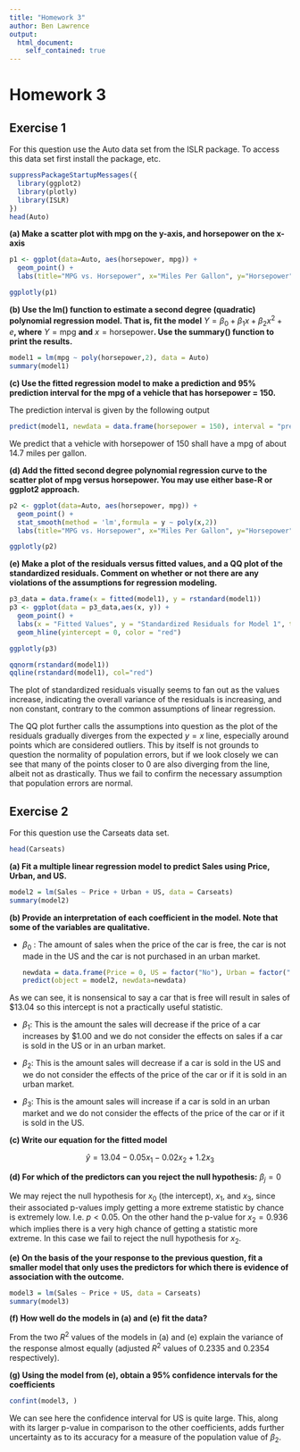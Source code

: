 ```yaml
---
title: "Homework 3"
author: Ben Lawrence
output:
  html_document:
    self_contained: true
---
```


# Homework 3

## **Exercise 1**

For this question use the Auto data set from the ISLR package. To access this data set first install the package, etc.

```r
suppressPackageStartupMessages({
  library(ggplot2)
  library(plotly)
  library(ISLR)
})
head(Auto)
```

**(a) Make a scatter plot with mpg on the y-axis, and horsepower on the x-axis**

```r
p1 <- ggplot(data=Auto, aes(horsepower, mpg)) +
  geom_point() +
  labs(title="MPG vs. Horsepower", x="Miles Per Gallon", y="Horsepower")

ggplotly(p1)

```

**(b) Use the lm() function to estimate a second degree (quadratic) polynomial regression model. That is, fit the model** $Y=\beta_0+\beta_1x+\beta_2x^2+e$**, where** $Y=\text{mpg}$ **and** $x=\text{horsepower}$**. Use the summary() function to print the results.**

```r
model1 = lm(mpg ~ poly(horsepower,2), data = Auto)
summary(model1)
```

**(c) Use the fitted regression model to make a prediction and 95% prediction interval for the mpg of a vehicle that has horsepower = 150.**

The prediction interval is given by the following output

```r
predict(model1, newdata = data.frame(horsepower = 150), interval = "prediction")
```

We predict that a vehicle with horsepower of 150 shall have a mpg of about 14.7 miles per gallon.

**(d) Add the fitted second degree polynomial regression curve to the scatter plot of mpg versus horsepower. You may use either base-R or ggplot2 approach.**

```r
p2 <- ggplot(data=Auto, aes(horsepower, mpg)) +
  geom_point() +
  stat_smooth(method = 'lm',formula = y ~ poly(x,2))
  labs(title="MPG vs. Horsepower", x="Miles Per Gallon", y="Horsepower")

ggplotly(p2)
```

**(e) Make a plot of the residuals versus fitted values, and a QQ plot of the standardized residuals. Comment on whether or not there are any violations of the assumptions for regression modeling.**

```r
p3_data = data.frame(x = fitted(model1), y = rstandard(model1))
p3 <- ggplot(data = p3_data,aes(x, y)) +
  geom_point() +
  labs(x = "Fitted Values", y = "Standardized Residuals for Model 1", title="Residuals vs. Fitted Values") +
  geom_hline(yintercept = 0, color = "red")

ggplotly(p3)

qqnorm(rstandard(model1))
qqline(rstandard(model1), col="red")
```

The plot of standardized residuals visually seems to fan out as the values increase, indicating the overall variance of the residuals is increasing, and non constant, contrary to the common assumptions of linear regression.

The QQ plot further calls the assumptions into question as the plot of the residuals gradually diverges from the expected $y=x$ line, especially around points which are considered outliers. This by itself is not grounds to question the normality of population errors, but if we look closely we can see that many of the points closer to 0 are also diverging from the line, albeit not as drastically. Thus we fail to confirm the necessary assumption that population errors are normal.

## **Exercise 2**

For this question use the Carseats data set.

```r
head(Carseats)
```

**(a) Fit a multiple linear regression model to predict Sales using Price, Urban, and US.**

```r
model2 = lm(Sales ~ Price + Urban + US, data = Carseats)
summary(model2)


```

**(b) Provide an interpretation of each coefficient in the model. Note that some of the variables are qualitative.**

-   $\beta_0$ : The amount of sales when the price of the car is free, the car is not made in the US and the car is not purchased in an urban market.

    ```r
    newdata = data.frame(Price = 0, US = factor("No"), Urban = factor("No"))
    predict(object = model2, newdata=newdata)
    ```

As we can see, it is nonsensical to say a car that is free will result in sales of \$13.04 so this intercept is not a practically useful statistic.

-   $\beta_1$: This is the amount the sales will decrease if the price of a car increases by \$1.00 and we do not consider the effects on sales if a car is sold in the US or in an urban market.

-   $\beta_2$: This is the amount sales will decrease if a car is sold in the US and we do not consider the effects of the price of the car or if it is sold in an urban market.

-   $\beta_3$: This is the amount sales will increase if a car is sold in an urban market and we do not consider the effects of the price of the car or if it is sold in the US.

**(c) Write our equation for the fitted model**

$$
\hat y=13.04-0.05x_1-0.02x_2+1.2x_3
$$

**(d) For which of the predictors can you reject the null hypothesis:** $\beta_j=0$

We may reject the null hypothesis for $x_0$ (the intercept), $x_1$, and $x_3$, since their associated p-values imply getting a more extreme statistic by chance is extremely low. I.e. $p < 0.05$. On the other hand the p-value for $x_2=0.936$ which implies there is a very high chance of getting a statistic more extreme. In this case we fail to reject the null hypothesis for $x_2$.

**(e) On the basis of the your response to the previous question, fit a smaller model that only uses the predictors for which there is evidence of association with the outcome.**

```r
model3 = lm(Sales ~ Price + US, data = Carseats)
summary(model3)
```

**(f) How well do the models in (a) and (e) fit the data?**

From the two $R^2$ values of the models in (a) and (e) explain the variance of the response almost equally (adjusted $R^2$ values of 0.2335 and 0.2354 respectively).

**(g) Using the model from (e), obtain a 95% confidence intervals for the coefficients**

```r
confint(model3, )
```

We can see here the confidence interval for US is quite large. This, along with its larger p-value in comparison to the other coefficients, adds further uncertainty as to its accuracy for a measure of the population value of $\beta_2$.
